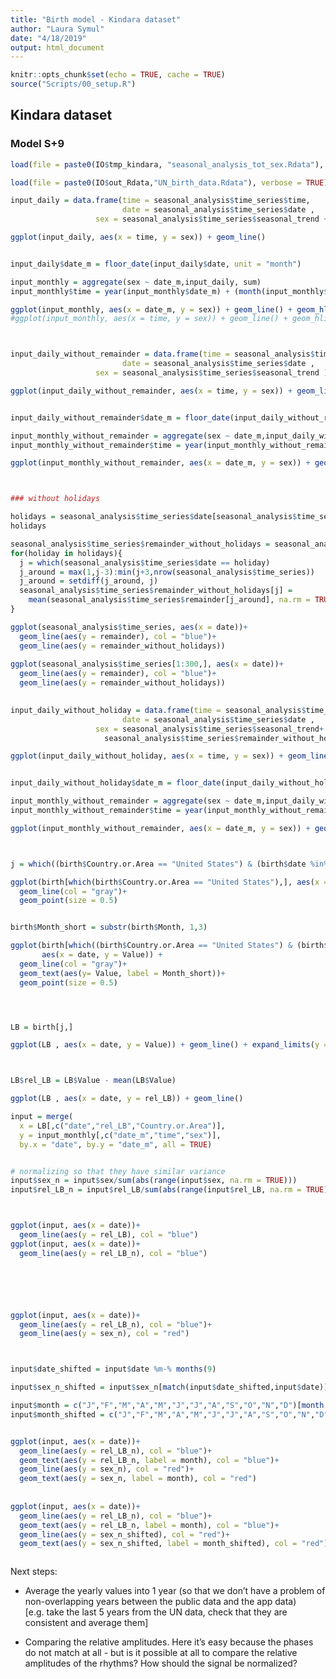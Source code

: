 ```yaml
---
title: "Birth model - Kindara dataset"
author: "Laura Symul"
date: "4/18/2019"
output: html_document
---
```


```r
knitr::opts_chunk$set(echo = TRUE, cache = TRUE)
source("Scripts/00_setup.R")
```


## Kindara dataset




### Model S+9



```r
load(file = paste0(IO$tmp_kindara, "seasonal_analysis_tot_sex.Rdata"), verbose = TRUE)
```


```r
load(file = paste0(IO$out_Rdata,"UN_birth_data.Rdata"), verbose = TRUE)
```


```r

input_daily = data.frame(time = seasonal_analysis$time_series$time, 
                         date = seasonal_analysis$time_series$date , 
                   sex = seasonal_analysis$time_series$seasonal_trend + seasonal_analysis$time_series$remainder)

ggplot(input_daily, aes(x = time, y = sex)) + geom_line()


input_daily$date_m = floor_date(input_daily$date, unit = "month")

input_monthly = aggregate(sex ~ date_m,input_daily, sum)
input_monthly$time = year(input_monthly$date_m) + (month(input_monthly$date_m)-1)/12

ggplot(input_monthly, aes(x = date_m, y = sex)) + geom_line() + geom_hline(yintercept = 0, linetype = 2)
#ggplot(input_monthly, aes(x = time, y = sex)) + geom_line() + geom_hline(yintercept = 0, linetype = 2)



input_daily_without_remainder = data.frame(time = seasonal_analysis$time_series$time, 
                         date = seasonal_analysis$time_series$date , 
                   sex = seasonal_analysis$time_series$seasonal_trend )

ggplot(input_daily_without_remainder, aes(x = time, y = sex)) + geom_line(col = "blue")


input_daily_without_remainder$date_m = floor_date(input_daily_without_remainder$date, unit = "month")

input_monthly_without_remainder = aggregate(sex ~ date_m,input_daily_without_remainder, sum)
input_monthly_without_remainder$time = year(input_monthly_without_remainder$date_m) + (month(input_monthly_without_remainder$date_m)-1)/12

ggplot(input_monthly_without_remainder, aes(x = date_m, y = sex)) + geom_line(col = "blue") + geom_hline(yintercept = 0, linetype = 2) + geom_line(data = input_monthly, aes(x = date_m, y = sex))



### without holidays

holidays = seasonal_analysis$time_series$date[seasonal_analysis$time_series$remainder >= 0.02]
holidays

seasonal_analysis$time_series$remainder_without_holidays = seasonal_analysis$time_series$remainder
for(holiday in holidays){
  j = which(seasonal_analysis$time_series$date == holiday)
  j_around = max(1,j-3):min(j+3,nrow(seasonal_analysis$time_series))
  j_around = setdiff(j_around, j)
  seasonal_analysis$time_series$remainder_without_holidays[j] =  
    mean(seasonal_analysis$time_series$remainder[j_around], na.rm = TRUE)
}

ggplot(seasonal_analysis$time_series, aes(x = date))+
  geom_line(aes(y = remainder), col = "blue")+
  geom_line(aes(y = remainder_without_holidays))
  
ggplot(seasonal_analysis$time_series[1:300,], aes(x = date))+
  geom_line(aes(y = remainder), col = "blue")+
  geom_line(aes(y = remainder_without_holidays))
  

input_daily_without_holiday = data.frame(time = seasonal_analysis$time_series$time, 
                         date = seasonal_analysis$time_series$date , 
                   sex = seasonal_analysis$time_series$seasonal_trend+
                     seasonal_analysis$time_series$remainder_without_holidays )

ggplot(input_daily_without_holiday, aes(x = time, y = sex)) + geom_line(col = "blue")


input_daily_without_holiday$date_m = floor_date(input_daily_without_holiday$date, unit = "month")

input_monthly_without_remainder = aggregate(sex ~ date_m,input_daily_without_holiday, sum)
input_monthly_without_remainder$time = year(input_monthly_without_remainder$date_m) + (month(input_monthly_without_remainder$date_m)-1)/12

ggplot(input_monthly_without_remainder, aes(x = date_m, y = sex)) + geom_line(col = "blue") + geom_hline(yintercept = 0, linetype = 2) + geom_line(data = input_monthly, aes(x = date_m, y = sex))




```




```r

j = which((birth$Country.or.Area == "United States") & (birth$date %in% input_monthly$date_m))

ggplot(birth[which(birth$Country.or.Area == "United States"),], aes(x = date, y = Value)) + 
  geom_line(col = "gray")+
  geom_point(size = 0.5)


birth$Month_short = substr(birth$Month, 1,3)

ggplot(birth[which((birth$Country.or.Area == "United States") & (birth$date >= as.Date("2011-01-01"))),], 
       aes(x = date, y = Value)) + 
  geom_line(col = "gray")+
  geom_text(aes(y= Value, label = Month_short))+
  geom_point(size = 0.5)




LB = birth[j,]

ggplot(LB , aes(x = date, y = Value)) + geom_line() + expand_limits(y = 0)



LB$rel_LB = LB$Value - mean(LB$Value)

ggplot(LB , aes(x = date, y = rel_LB)) + geom_line()


```



```r

input = merge(
  x = LB[,c("date","rel_LB","Country.or.Area")], 
  y = input_monthly[,c("date_m","time","sex")],
  by.x = "date", by.y = "date_m", all = TRUE)


# normalizing so that they have similar variance
input$sex_n = input$sex/sum(abs(range(input$sex, na.rm = TRUE)))
input$rel_LB_n = input$rel_LB/sum(abs(range(input$rel_LB, na.rm = TRUE)))



ggplot(input, aes(x = date))+
  geom_line(aes(y = rel_LB), col = "blue")
ggplot(input, aes(x = date))+
  geom_line(aes(y = rel_LB_n), col = "blue")






ggplot(input, aes(x = date))+
  geom_line(aes(y = rel_LB_n), col = "blue")+
  geom_line(aes(y = sex_n), col = "red")



input$date_shifted = input$date %m-% months(9)

input$sex_n_shifted = input$sex_n[match(input$date_shifted,input$date)]

input$month = c("J","F","M","A","M","J","J","A","S","O","N","D")[month(input$date)]
input$month_shifted = c("J","F","M","A","M","J","J","A","S","O","N","D")[month(input$date_shifted)]


ggplot(input, aes(x = date))+
  geom_line(aes(y = rel_LB_n), col = "blue")+
  geom_text(aes(y = rel_LB_n, label = month), col = "blue")+
  geom_line(aes(y = sex_n), col = "red")+
  geom_text(aes(y = sex_n, label = month), col = "red")
  
  
ggplot(input, aes(x = date))+
  geom_line(aes(y = rel_LB_n), col = "blue")+
  geom_text(aes(y = rel_LB_n, label = month), col = "blue")+
  geom_line(aes(y = sex_n_shifted), col = "red")+
  geom_text(aes(y = sex_n_shifted, label = month_shifted), col = "red")



```

Next steps:

- Average the yearly values into 1 year (so that we don't have a problem of non-overlapping years between the public data and the app data)
[e.g. take the last 5 years from the UN data, check that they are consistent and average them]

- Comparing the relative amplitudes. Here it's easy because the phases do not match at all - but is it possible at all to compare the relative amplitudes of the rhythms? How should the signal be normalized?








